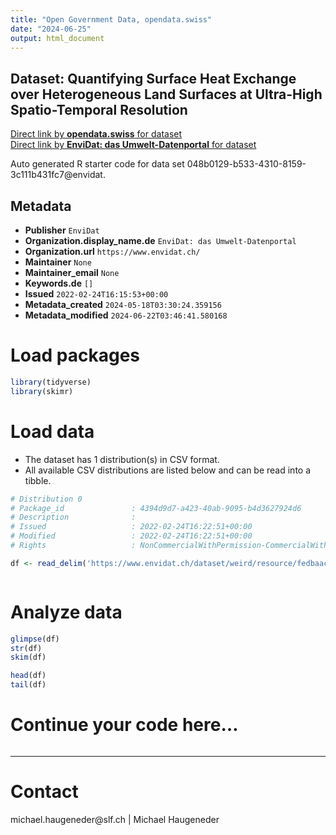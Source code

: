 ```yaml
---
title: "Open Government Data, opendata.swiss"
date: "2024-06-25"
output: html_document
---
```


## Dataset: Quantifying Surface Heat Exchange over Heterogeneous Land Surfaces at Ultra-High Spatio-Temporal Resolution



[Direct link by **opendata.swiss** for dataset](https://opendata.swiss/de/dataset/quantifying-surface-heat-exchange-over-heterogeneous-land-surfaces-at-ultra-high-spatio-tempora)<br>
[Direct link by **EnviDat: das Umwelt-Datenportal** for dataset](https://www.envidat.ch/#/metadata/weird)

Auto generated R starter code for data set 048b0129-b533-4310-8159-3c111b431fc7@envidat.

## Metadata

- **Publisher** `EnviDat`
- **Organization.display_name.de** `EnviDat: das Umwelt-Datenportal`
- **Organization.url** `https://www.envidat.ch/`
- **Maintainer** `None`
- **Maintainer_email** `None`
- **Keywords.de** `[]`
- **Issued** `2022-02-24T16:15:53+00:00`
- **Metadata_created** `2024-05-18T03:30:24.359156`
- **Metadata_modified** `2024-06-22T03:46:41.580168`


# Load packages

```r

library(tidyverse)
library(skimr)

```

# Load data

-   The dataset has 1 distribution(s) in CSV format.
-   All available CSV distributions are listed below and can be read into a tibble.

```r

# Distribution 0
# Package_id               : 4394d9d7-a423-40ab-9095-b4d3627924d6
# Description              : 
# Issued                   : 2022-02-24T16:22:51+00:00
# Modified                 : 2022-02-24T16:22:51+00:00
# Rights                   : NonCommercialWithPermission-CommercialWithPermission-ReferenceRequired

df <- read_delim('https://www.envidat.ch/dataset/weird/resource/fedbaac5-81b4-4a8c-a8c0-67467e18dd4f')



```

# Analyze data

```r

glimpse(df)
str(df)
skim(df)

head(df)
tail(df)

```

# Continue your code here...

```r

```

------------------------------------------------------------------------

# Contact

michael.haugeneder@slf.ch | Michael Haugeneder
